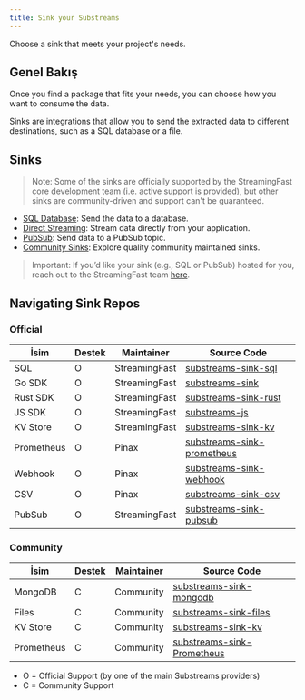 ```yaml
---
title: Sink your Substreams
---
```


Choose a sink that meets your project's needs.

## Genel Bakış

Once you find a package that fits your needs, you can choose how you want to consume the data.

Sinks are integrations that allow you to send the extracted data to different destinations, such as a SQL database or a file.

## Sinks

> Note: Some of the sinks are officially supported by the StreamingFast core development team (i.e. active support is provided), but other sinks are community-driven and support can't be guaranteed.

- [SQL Database](https://docs.substreams.dev/how-to-guides/sinks/sql-sink): Send the data to a database.
- [Direct Streaming](https://docs.substreams.dev/how-to-guides/sinks/stream): Stream data directly from your application.
- [PubSub](https://docs.substreams.dev/how-to-guides/sinks/pubsub): Send data to a PubSub topic.
- [Community Sinks](https://docs.substreams.dev/how-to-guides/sinks/community-sinks): Explore quality community maintained sinks.

> Important: If you’d like your sink (e.g., SQL or PubSub) hosted for you, reach out to the StreamingFast team [here](mailto:sales@streamingfast.io).

## Navigating Sink Repos

### Official

| İsim       | Destek | Maintainer    | Source Code                                                                               |
| ---------- | ------ | ------------- | ----------------------------------------------------------------------------------------- |
| SQL        | O      | StreamingFast | [substreams-sink-sql](https://github.com/streamingfast/substreams-sink-sql)               |
| Go SDK     | O      | StreamingFast | [substreams-sink](https://github.com/streamingfast/substreams-sink)                       |
| Rust SDK   | O      | StreamingFast | [substreams-sink-rust](https://github.com/streamingfast/substreams-sink-rust)             |
| JS SDK     | O      | StreamingFast | [substreams-js](https://github.com/substreams-js/substreams-js)                           |
| KV Store   | O      | StreamingFast | [substreams-sink-kv](https://github.com/streamingfast/substreams-sink-kv)                 |
| Prometheus | O      | Pinax         | [substreams-sink-prometheus](https://github.com/pinax-network/substreams-sink-prometheus) |
| Webhook    | O      | Pinax         | [substreams-sink-webhook](https://github.com/pinax-network/substreams-sink-webhook)       |
| CSV        | O      | Pinax         | [substreams-sink-csv](https://github.com/pinax-network/substreams-sink-csv)               |
| PubSub     | O      | StreamingFast | [substreams-sink-pubsub](https://github.com/streamingfast/substreams-sink-pubsub)         |

### Community

| İsim       | Destek | Maintainer | Source Code                                                                               |
| ---------- | ------ | ---------- | ----------------------------------------------------------------------------------------- |
| MongoDB    | C      | Community  | [substreams-sink-mongodb](https://github.com/streamingfast/substreams-sink-mongodb)       |
| Files      | C      | Community  | [substreams-sink-files](https://github.com/streamingfast/substreams-sink-files)           |
| KV Store   | C      | Community  | [substreams-sink-kv](https://github.com/streamingfast/substreams-sink-kv)                 |
| Prometheus | C      | Community  | [substreams-sink-Prometheus](https://github.com/pinax-network/substreams-sink-prometheus) |

- O = Official Support (by one of the main Substreams providers)
- C = Community Support
